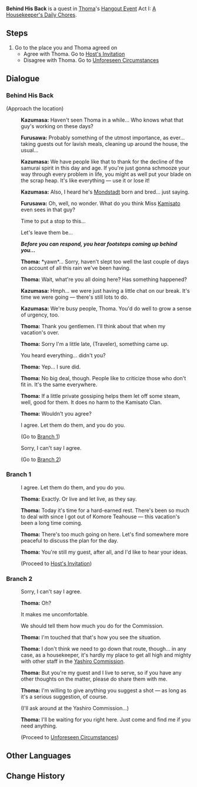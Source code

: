 {{Quest Infobox
|id            = 
|type          = Hangout
|region        = Inazuma
|chapter       = Thoma
|actNum        = I
|act           = A Housekeeper's Daily Chores
|description   = At [[Thoma]]'s invitation, you come to the [[Yashiro Commission]], only to hear two samurai talking about him behind his back...
|startLocation = [[Kamisato Estate]], [[Narukami Island]], [[Inazuma]]
|requirement   = 
|next          = Host's Invitation
|next2         = Unforeseen Circumstances
|characters    = Furusawa; Kazumasa; Thoma; Traveler
|voiced        = yes
}}
'''Behind His Back''' is a quest in [[Thoma]]'s [[Hangout Event]] Act I: [[A Housekeeper's Daily Chores]].

==Steps==
# Go to the place you and Thoma agreed on
#*Agree with Thoma. Go to [[Host's Invitation]]
#*Disagree with Thoma. Go to [[Unforeseen Circumstances]]

==Dialogue==
===Behind His Back===
{{Dialogue start}}
;(Approach the location)
:{{A|vo tmcop001 1911101 kazumasa 01.ogg}} '''Kazumasa:''' Haven't seen Thoma in a while... Who knows what that guy's working on these days?
:{{A|vo tmcop001 1911101 furusawa 01.ogg}} '''Furusawa:''' Probably something of the utmost importance, as ever... taking guests out for lavish meals, cleaning up around the house, the usual...
:{{A|vo tmcop001 1911101 kazumasa 02.ogg}} '''Kazumasa:''' We have people like that to thank for the decline of the samurai spirit in this day and age. If you're just gonna schmooze your way through every problem in life, you might as well put your blade on the scrap heap. It's like everything &mdash; use it or lose it!
:{{A|vo tmcop001 1911101 kazumasa 03.ogg}} '''Kazumasa:''' Also, I heard he's [[Mondstadt]] born and bred... just saying.
:{{A|vo tmcop001 1911101 furusawa 02.ogg}} '''Furusawa:''' Oh, well, no wonder. What do you think Miss [[Kamisato Ayaka|Kamisato]] even sees in that guy?
:{{DIcon}} Time to put a stop to this...
:{{DIcon}} Let's leave them be...

:'''''Before you can respond, you hear footsteps coming up behind you...'''''

:{{A|vo tmcop001 1911101 thoma 01.ogg}} '''Thoma:''' *yawn*... Sorry, haven't slept too well the last couple of days on account of all this rain we've been having.
:{{A|vo tmcop001 1911101 thoma 02.ogg}} '''Thoma:''' Wait, what're you all doing here? Has something happened?
:{{A|vo tmcop001 1911101 kazumasa 04.ogg}} '''Kazumasa:''' Hmph... we were just having a little chat on our break. It's time we were going &mdash; there's still lots to do.
:{{A|vo tmcop001 1911101 kazumasa 05.ogg}} '''Kazumasa:''' We're busy people, Thoma. You'd do well to grow a sense of urgency, too.
:{{A|vo tmcop001 1911101 thoma 03.ogg}} '''Thoma:''' Thank you gentlemen. I'll think about that when my vacation's over.
:{{A|vo tmcop001 1911101 thoma 04.ogg}} '''Thoma:''' Sorry I'm a little late, (Traveler), something came up.
:{{DIcon}} You heard everything... didn't you?
:{{A|vo tmcop001 1911101 thoma 05.ogg}} '''Thoma:''' Yep... I sure did.
:{{A|vo tmcop001 1911101 thoma 06.ogg}} '''Thoma:''' No big deal, though. People like to criticize those who don't fit in. It's the same everywhere.
:{{A|vo tmcop001 1911101 thoma 07.ogg}} '''Thoma:''' If a little private gossiping helps them let off some steam, well, good for them. It does no harm to the Kamisato Clan.
:{{A|vo tmcop001 1911101 thoma 08.ogg}} '''Thoma:''' Wouldn't you agree?
:{{DIcon}} I agree. Let them do them, and you do you.
:;(Go to [[#Branch 1|Branch 1]])
:{{DIcon}} Sorry, I can't say I agree.
:;(Go to [[#Branch 2|Branch 2]])
{{Dialogue end}}

===Branch 1===
{{Dialogue start}}
:{{DIcon}} I agree. Let them do them, and you do you.
:{{A|vo tmcop001 1911101 thoma 09.ogg}} '''Thoma:''' Exactly. Or live and let live, as they say.
:{{A|vo tmcop001 1911101 thoma 10.ogg}} '''Thoma:''' Today it's time for a hard-earned rest. There's been so much to deal with since I got out of Komore Teahouse &mdash; this vacation's been a long time coming.
:{{A|vo tmcop001 1911101 thoma 11.ogg}} '''Thoma:''' There's too much going on here. Let's find somewhere more peaceful to discuss the plan for the day.
:{{A|vo tmcop001 1911101 thoma 12.ogg}} '''Thoma:''' You're still my guest, after all, and I'd like to hear your ideas.
:;(Proceed to [[Host's Invitation]])
{{Dialogue end}}

===Branch 2===
{{Dialogue start}}
:{{DIcon}} Sorry, I can't say I agree.
:{{A|vo tmcop001 1911101 thoma 13.ogg}} '''Thoma:''' Oh?
:{{DIcon}} It makes me uncomfortable.
:{{DIcon}} We should tell them how much you do for the Commission.
:{{A|vo tmcop001 1911101 thoma 14.ogg}} '''Thoma:''' I'm touched that that's how you see the situation.
:{{A|vo tmcop001 1911101 thoma 15.ogg}} '''Thoma:''' I don't think we need to go down that route, though... in any case, as a housekeeper, it's hardly my place to get all high and mighty with other staff in the [[Yashiro Commission]].
:{{A|vo tmcop001 1911101 thoma 16.ogg}} '''Thoma:''' But you're my guest and I live to serve, so if you have any other thoughts on the matter, please do share them with me.
:{{A|vo tmcop001 1911101 thoma 17.ogg}} '''Thoma:''' I'm willing to give anything you suggest a shot &mdash; as long as it's a serious suggestion, of course.
:{{DIcon}} (I'll ask around at the Yashiro Commission...)
:{{A|vo tmcop001 1911101 thoma 18.ogg}} '''Thoma:''' I'll be waiting for you right here. Just come and find me if you need anything.
:;(Proceed to [[Unforeseen Circumstances]])
{{Dialogue end}}

==Other Languages==
{{Other Languages
|en      = Behind His Back
|zhs     = 背后的非议
|zhs_rm  = Bèihòu de Fēiyì
|zht     = 背後的非議
|zht_rm  = Bèihòu de Fēiyì
|zh_tl   = To Critize Behind His Back
|ja      = 隠された疑惑
|ja_rm   = Kakusareta Giwaku
|ja_tl   = Hidden Doubt
|ko      = 들려오는 험담
|ko_rm   = 
|ko_tl   = 
|es      = Criticando a sus espaldas
|es_tl   = Criticizing Behind His Back
|fr      = Derrière son dos
|fr_tl   = Behind His Back
|ru      = Разговоры за спиной
|ru_tl   = 
|th      = เสียงวิจารณ์ลับหลัง
|th_rm   = 
|th_tl   = 
|vi      = Những Lời Bàn Tán
|vi_tl   = 
|de      = Hinter seinem Rücken
|de_tl   = Behind His Back
|id      = Membicarakan Orang di Belakang
|id_tl   = Gossiping the People at Behind
|pt      = Pelas Costas Dele
|pt_tl   = 
}}

==Change History==
{{Change History|2.2}}